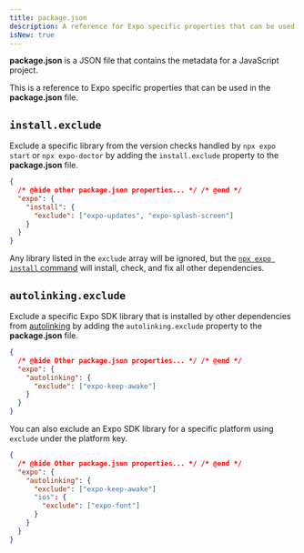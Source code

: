 ```yaml
---
title: package.json
description: A reference for Expo specific properties that can be used in the package.json file.
isNew: true
---
```


**package.json** is a JSON file that contains the metadata for a JavaScript project.

This is a reference to Expo specific properties that can be used in the **package.json** file.

## `install.exclude`

Exclude a specific library from the version checks handled by `npx expo start` or `npx expo-doctor` by adding the `install.exclude` property to the **package.json** file.

```json package.json
{
  /* @hide other package.json properties... */ /* @end */
  "expo": {
    "install": {
      "exclude": ["expo-updates", "expo-splash-screen"]
    }
  }
}
```

Any library listed in the `exclude` array will be ignored, but the [ `npx expo install` command](/more/expo-cli/#install) will install, check, and fix all other dependencies.

## `autolinking.exclude`

Exclude a specific Expo SDK library that is installed by other dependencies from [autolinking](/modules/autolinking/) by adding the `autolinking.exclude` property to the **package.json** file.

```json package.json
{
  /* @hide Other package.json properties... */ /* @end */
  "expo": {
    "autolinking": {
      "exclude": ["expo-keep-awake"]
    }
  }
}
```

You can also exclude an Expo SDK library for a specific platform using `exclude` under the platform key.

```json package.json
{
  /* @hide Other package.json properties... */ /* @end */
  "expo": {
    "autolinking": {
      "exclude": ["expo-keep-awake"]
      "ios": {
        "exclude": ["expo-font"]
      }
    }
  }
}
```
